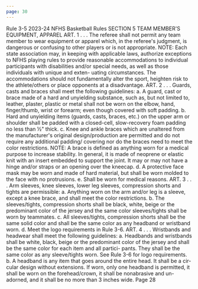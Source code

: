 ```yaml
---
page: 30
---
```


Rule 3-5 2023-24 NFHS Basketball Rules SECTION 5 TEAM MEMBER'S EQUIPMENT, APPAREL ART. 1 . . . The referee shall not permit any team member to wear equipment or apparel which, in the referee's judgment, is dangerous or confusing to other players or is not appropriate. NOTE: Each state association may, in keeping with applicable laws, authorize exceptions to NFHS playing rules to provide reasonable accommodations to individual participants with disabilities and/or special needs, as well as those individuals with unique and exten- uating circumstances. The accommodations should not fundamentally alter the sport, heighten risk to the athlete/others or place opponents at a disadvantage. ART. 2 . . . Guards, casts and braces shall meet the following guidelines: a. A guard, cast or brace made of a hard and unyielding substance, such as, but not limited to, leather, plaster, plastic or metal shall not be worn on the elbow, hand, finger/thumb, wrist or forearm; even though covered with soft padding. b. Hard and unyielding items (guards, casts, braces, etc.) on the upper arm or shoulder shall be padded with a closed-cell, slow-recovery foam padding no less than ½" thick. c. Knee and ankle braces which are unaltered from the manufacturer's original design/production are permitted and do not require any additional padding/ covering nor do the braces need to meet the color restrictions. NOTE: A brace is defined as anything worn for a medical purpose to increase stability. In general, it is made of neoprene or elastic knit with an insert embedded to support the joint. It may or may not have a hinge and/or straps or an opening over the kneecap. d. A protective face mask may be worn and made of hard material, but shall be worn molded to the face with no protrusions. e. Shall be worn for medical reasons. ART. 3 . . . Arm sleeves, knee sleeves, lower leg sleeves, compression shorts and tights are permissible: a. Anything worn on the arm and/or leg is a sleeve, except a knee brace, and shall meet the color restrictions. b. The sleeves/tights, compression shorts shall be black, white, beige or the predominant color of the jersey and the same color sleeves/tights shall be worn by teammates. c. All sleeves/tights, compression shorts shall be the same solid color and shall be the same color as any headband or wristband worn. d. Meet the logo requirements in Rule 3-6. ART. 4 . . . Wristbands and headwear shall meet the following guidelines: a. Headbands and wristbands shall be white, black, beige or the predominant color of the jersey and shall be the same color for each item and all partici- pants. They shall be the same color as any sleeve/tights worn. See Rule 3-6 for logo requirements. b. A headband is any item that goes around the entire head. It shall be a cir- cular design without extensions. If worn, only one headband is permitted, it shall be worn on the forehead/crown, it shall be nonabrasive and un- adorned, and it shall be no more than 3 inches wide. Page 28